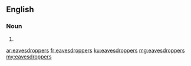==English==

===Noun===
{{head|en|plural}}

# {{plural of|eavesdropper|lang=en|nocat=1}}

[[ar:eavesdroppers]]
[[fr:eavesdroppers]]
[[ku:eavesdroppers]]
[[mg:eavesdroppers]]
[[my:eavesdroppers]]
